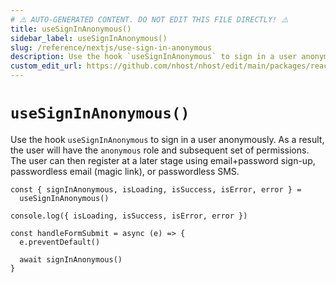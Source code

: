 ```yaml
---
# ⚠️ AUTO-GENERATED CONTENT. DO NOT EDIT THIS FILE DIRECTLY! ⚠️
title: useSignInAnonymous()
sidebar_label: useSignInAnonymous()
slug: /reference/nextjs/use-sign-in-anonymous
description: Use the hook `useSignInAnonymous` to sign in a user anonymously. As a result, the user will have the `anonymous` role and subsequent set of permissions. The user can then register at a later stage using email+password sign-up, passwordless email (magic link), or passwordless SMS.
custom_edit_url: https://github.com/nhost/nhost/edit/main/packages/react/src/hooks/authentication.ts#L241
---
```


# `useSignInAnonymous()`

Use the hook `useSignInAnonymous` to sign in a user anonymously.
As a result, the user will have the `anonymous` role and subsequent set of permissions.
The user can then register at a later stage using email+password sign-up, passwordless email (magic link), or passwordless SMS.

```tsx
const { signInAnonymous, isLoading, isSuccess, isError, error } =
  useSignInAnonymous()

console.log({ isLoading, isSuccess, isError, error })

const handleFormSubmit = async (e) => {
  e.preventDefault()

  await signInAnonymous()
}
```
